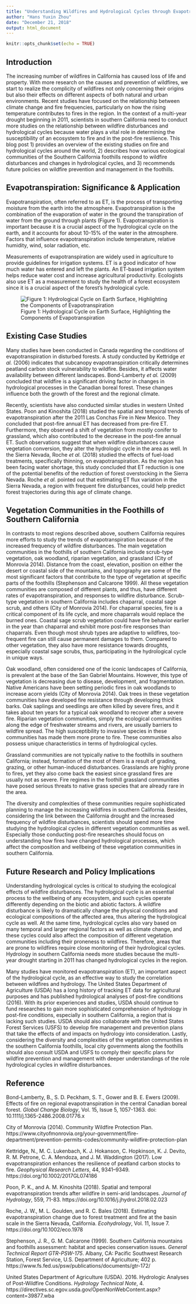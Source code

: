 ```yaml
---
title: "Understanding Wildfires and Hydrological Cycles through Evapotranspiration (ET) in the Foothills of Southern California"
author: "Hans Yuxin Zhou"
date: "December 21, 2018"
output: html_document
---
```


```r
knitr::opts_chunk$set(echo = TRUE)
```

## Introduction

The increasing number of wildfires in California has caused loss of life and property. With more research on the causes and prevention of wildfires, we start to realize the complicity of wildfires not only concerning their origins but also their effects on different aspects of both natural and urban environments. Recent studies have focused on the relationship between climate change and fire frequencies, particularly on how the rising temperature contributes to fires in the region. In the context of a multi-year drought beginning in 2011, scientists in southern California need to conduct more studies on the relationship between wildfire disturbances and hydrological cycles because water plays a vital role in determining the susceptibility of an ecosystem to fire and in the post-fire resilience. This blog post 1) provides an overview of the existing studies on fire and hydrological cycles around the world, 2) describes how various ecological communities of the Southern California foothills respond to wildfire disturbances and changes in hydrological cycles, and 3) recommends future policies on wildfire prevention and management in the foothills. 

## Evapotranspiration: Significance & Application 

 Evapotranspiration, often referred to as ET, is the process of transporting moisture from the earth into the atmosphere. Evapotranspiration is the combination of the evaporation of water in the ground the transpiration of water from the ground through plants (Figure 1). Evapotranspiration is important because it is a crucial aspect of the hydrological cycle on the earth, and it accounts for about 10-15% of the water in the atmosphere. Factors that influence evapotranspiration include temperature, relative humidity, wind, solar radiation, etc. 
 
 Measurements of evapotranspiration are widely used in agriculture to provide guidelines for irrigation systems. ET is a good indicator of how much water has entered and left the plants. An ET-based irrigation system helps reduce water cost and increase agricultural productivity. Ecologists also use ET as a measurement to study the health of a forest ecosystem since it is a crucial aspect of the forest’s hydrological cycle. 
 
![Figure 1: Hydrological Cycle on Earth Surface, Highlighting the Components of Evapotranspiration](Evapotranspiration.png)



## Existing Case Studies
Many studies have been conducted in Canada regarding the conditions of evapotranspiration in disturbed forests. A study conducted by Kettridge *et al.* (2006) indicates that subcanopy evapotranspiration critically determines peatland carbon stock vulnerability to wildfire. Besides, it affects water availability between different landscapes. Bond-Lamberty *et al.* (2009) concluded that wildfire is a significant driving factor in changes in hydrological processes in the Canadian boreal forest. These changes influence both the growth of the forest and the regional climate. 

Recently, scientists have also conducted similar studies in western United States. Poon and Kinoshita (2018) studied the spatial and temporal trends of evapotranspiration after the 2011 Las Conchas Fire in New Mexico. They concluded that post-fire annual ET has decreased from pre-fire ET. Furthermore, they observed a shift of vegetation from mostly conifer to grassland, which also contributed to the decrease in the post-fire annual ET. Such observations suggest that when wildfire disturbances cause vegetation conversion, they alter the hydrologic cycle in the area as well. In the Sierra Nevada, Roche *et al.* (2018) studied the effects of fuel-load treatments, specifically thinning, on evapotranspiration. As the region has been facing water shortage, this study concluded that ET reduction is one of the potential benefits of the reduction of forest overstocking in the Sierra Nevada. Roche *et al.* pointed out that estimating ET flux variation in the Sierra Nevada, a region with frequent fire disturbances, could help predict forest trajectories during this age of climate change. 


## Vegetation Communities in the Foothills of Southern California
In contrasts to most regions described above, southern California requires more efforts to study the trends of evapotranspiration because of the increased frequency of wildfire disturbances. The main vegetation communities in the foothills of southern California include scrub-type vegetation, oak woodland, riparian vegetation, and grassland (City of Monrovia 2014). Distance from the coast, elevation, position on either the desert or coastal side of the mountains, and topography are some of the most significant factors that contribute to the type of vegetation at specific parts of the foothills (Stephenson and Calcarone 1999). All these vegetation communities are composed of different plants, and thus, have different rates of evapotranspiration, and responses to wildfire disturbance. 
Scrub-type vegetation in southern California includes chaparral, coastal sage scrub, and others (City of Monrovia 2014). For chaparral species, fire is a critical component of its life cycle, and more chaparrals would replace the burned ones. Coastal sage scrub vegetation could have fire behavior earlier in the year than chaparral and exhibit more post-fire responses than chaparrals. Even though most shrub types are adaptive to wildfires, too-frequent fire can still cause permanent damages to them. Compared to other vegetation, they also have more resistance towards droughts, especially coastal sage scrubs, thus, participating in the hydrological cycle in unique ways. 

Oak woodland, often considered one of the iconic landscapes of California, is prevalent at the base of the San Gabriel Mountains. However, this type of vegetation is decreasing due to disease, development, and fragmentation. Native Americans have been setting periodic fires in oak woodlands to increase acorn yields (City of Monrovia 2014). Oak trees in these vegetation communities have developed fire resistance through developing thick barks. Oak saplings and seedlings are often killed by severe fires, and it takes about ten years for a typical oak woodland to recover after a severe fire. 
Riparian vegetation communities, simply the ecological communities along the edge of freshwater streams and rivers, are usually barriers to wildfire spread. The high susceptibility to invasive species in these communities has made them more prone to fire. These communities also possess unique characteristics in terms of hydrological cycles. 

Grassland communities are not typically native to the foothills in southern California; instead, formation of the most of them is a result of grading, grazing, or other human-induced disturbances. Grasslands are highly prone to fires, yet they also come back the easiest since grassland fires are usually not as severe. Fire regimes in the foothill grassland communities have posed serious threats to native grass species that are already rare in the area.

The diversity and complexities of these communities require sophisticated planning to manage the increasing wildfires in southern California. Besides, considering the link between the California drought and the increased frequency of wildfire disturbances, scientists should spend more time studying the hydrological cycles in different vegetation communities as well. Especially those conducting post-fire researches should focus on understanding how fires have changed hydrological processes, which affect the composition and wellbeing of these vegetation communities in southern California. 


## Future Research and Policy Implications
Understanding hydrological cycles is critical to studying the ecological effects of wildfire disturbances. The hydrological cycle is an essential process to the wellbeing of any ecosystem, and such cycles operate differently depending on the biotic and abiotic factors. A wildfire disturbance is likely to dramatically change the physical conditions and ecological compositions of the affected area, thus altering the hydrological cycle as well. At the same time, hydrological cycles also vary based on many temporal and larger regional factors as well as climate change, and these cycles could also affect the composition of different vegetation communities including their proneness to wildfires.  Therefore, areas that are prone to wildfires require close monitoring of their hydrological cycles. Hydrology in southern California needs more studies because the multi-year drought starting in 2011 has changed hydrological cycles in the region. 

Many studies have monitored evapotranspiration (ET), an important aspect of the hydrological cycle, as an effective way to study the correlation between wildfires and hydrology. The United States Department of Agriculture (USDA) has a long history of tracking ET data for agricultural purposes and has published hydrological analyses of post-fire conditions (2016). With its prior experiences and studies, USDA should continue to fund researches to gain more sophisticated comprehension of hydrology in post-fire conditions, especially in southern California, a region that is lacking such studies. USDA should also collaborate with the United States Forest Services (USFS) to develop fire management and prevention plans that take the effects of and impacts on hydrology into consideration. Lastly, considering the diversity and complexities of the vegetation communities in the southern California foothills, local city governments along the foothills should also consult USDA and USFS to comply their specific plans for wildfire prevention and management with deeper understandings of the role hydrological cycles in wildfire disturbances. 

## Reference 
Bond-Lamberty, B., S. D. Peckham, S. T., Gower and B. E. Ewers (2009). Effects of fire on regional evapotranspiration in the central Canadian boreal forest. *Global Change Biology*, Vol. 15, Issue 5, 1057-1363. doi: 10.1111/j.1365-2486.2008.01776.x 

City of Monrovia (2014). Community Wildfire Protection Plan. 
https://www.cityofmonrovia.org/your-government/fire-department/prevention-permits-codes/community-wildfire-protection-plan 

Kettridge, N.,  M. C. Lukenbach, K. J. Hokanson,  C. Hopkinson, K. J. Devito, R. M. Petrone, C. A. Mendoza, and J. M. Waddington (2017). Low evapotranspiration enhances the resilience of peatland carbon stocks to fire. *Geophysical Research Letters*, 44, 9341–9349. https://doi.org/10.1002/2017GL074186 

Poon, P. K., and A. M. Kinoshita (2018). Spatial and temporal evapotranspiration trends after wildfire in semi-arid landscapes. *Journal of Hydrology*, 559, 71-83. https://doi.org/10.1016/j.jhydrol.2018.02.023 

Roche, J. W., M. L. Goulden, and R. C. Bales (2018). Estimating evapotranspiration change due to forest treatment and fire at the basin scale in the Sierra Nevada, California. *Ecohydrology*, Vol. 11, Issue 7. https://doi.org/10.1002/eco.1978 

Stephenson, J. R., G. M. Calcarone (1999). Southern California mountains and foothills 
assessment: habitat and species conservation issues. *General Technical Report GTR-PSW-175*. Albany, CA: Pacific Southwest Research Station, Forest Service, U.S. Department of Agriculture; 402 p.
https://www.fs.fed.us/psw/publications/documents/gtr-172/ 

United States Department of Agriculture (USDA). 2016. Hydrologic Analyses of Post-Wildfire Conditions. *Hydrology Technical Note*, 4. 
https://directives.sc.egov.usda.gov/OpenNonWebContent.aspx?content=39877.wba 






